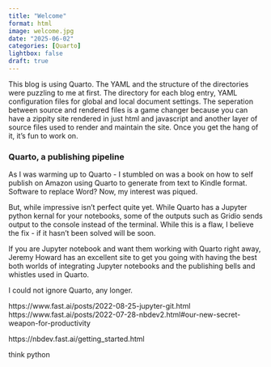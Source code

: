 ```yaml
---
title: "Welcome" 
format: html
image: welcome.jpg
date: "2025-06-02"
categories: [Quarto]
lightbox: false 
draft: true
--- 
```




This blog is using Quarto. The YAML and the structure of the directories were puzzling to me at first. The directory for each blog entry, YAML configuration files for global and local document settings. The seperation between source and rendered files is a game changer because you can have a zippity site rendered in just html and javascript and another layer of source files used to render and maintain the site. Once you get the hang of it, it's fun to work on.

### Quarto, a publishing pipeline

As I was warming up to Quarto - I stumbled on was a book on how to self publish on Amazon using Quarto to generate from text to Kindle format. Software to replace Word? Now, my interest was piqued.

But, while impressive isn't perfect quite yet. While Quarto has a Jupyter python kernal for your notebooks, some of the outputs such as Gridio sends output to the console instead of the terminal. While this is a flaw, I believe the fix - if it hasn't been solved will be soon.

If you are Jupyter notebook and want them working with Quarto right away, Jeremy Howard  has an excellent site to get you going with having the best both worlds of integrating Jupyter notebooks and the publishing bells and whistles used in Quarto. 

I could not ignore Quarto, any longer.


https://www.fast.ai/posts/2022-08-25-jupyter-git.html
https://www.fast.ai/posts/2022-07-28-nbdev2.html#our-new-secret-weapon-for-productivity

https://nbdev.fast.ai/getting_started.html

think python





